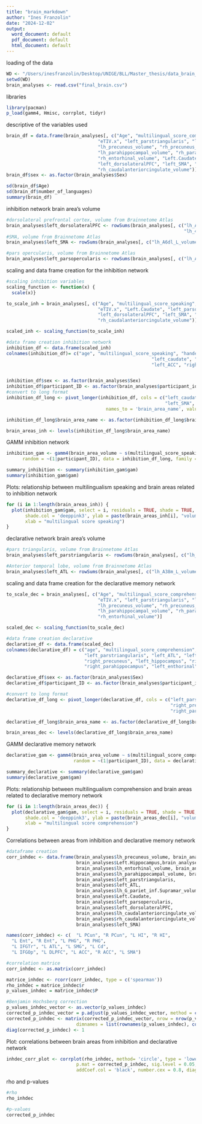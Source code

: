 ```yaml
---
title: "brain_markdown"
author: "Ines Franzolin"
date: "2024-12-02"
output:
  word_document: default
  pdf_document: default
  html_document: default
---
```

loading of the data
```r
WD <- "/Users/inesfranzolin/Desktop/UNIGE/BLL/Master_thesis/data_brain_analysis/"
setwd(WD)
brain_analyses <- read.csv("final_brain.csv")
```

libraries
```r
library(pacman)
p_load(gamm4, Hmisc, corrplot, tidyr)
```

descriptive of the variables used 
```r
brain_df = data.frame(brain_analyses[, c("Age", "multilingual_score_comprehension", "multilingual_score_speaking", "Hand_index", "number_of_languages",
                                  "eTIV.x", "left_parstriangularis", "left_ATL", "lh_G_pariet_inf.Supramar_volume", 
                                  "lh_precuneus_volume", "rh_precuneus_volume", "Left.Hippocampus", "Right.Hippocampus",
                                  "lh_parahippocampal_volume", "rh_parahippocampal_volume", "lh_entorhinal_volume",
                                  "rh_entorhinal_volume", "Left.Caudate", "left_parsopercularis",
                                  "left_dorsolateralPFC", "left_SMA", "lh_caudalanteriorcingulate_volume",
                                  "rh_caudalanteriorcingulate_volume")])
brain_df$sex <- as.factor(brain_analyses$Sex)

sd(brain_df$Age)
sd(brain_df$number_of_languages)
summary(brain_df)
```

inhibition network brain area's volume
```r
#dorsolateral prefrontal cortex, volume from Brainnetome Atlas
brain_analyses$left_dorsolateralPFC <- rowSums(brain_analyses[, c("lh_A9l_L_volume", "lh_A9m_L_volume", "lh_46d_L_volume", 
                                                                  "lh_46v_L_volume", "lh_A46_L_volume")])
#SMA, volume from Brainnetome Atlas
brain_analyses$left_SMA <- rowSums(brain_analyses[, c("lh_A6dl_L_volume", "lh_A6m_L_volume", "lh_A6vl_L_volume")])

#pars opercularis, volume from Brainnetome Atlas
brain_analyses$left_parsopercularis <- rowSums(brain_analyses[, c("lh_A44d_L_volume", "lh_A44op_L_volume", "lh_A44v_L_volume")])
```

scaling and data frame creation for the inhibition network
```r
#scaling inhibition variables
scaling_function <- function(x) {
  scale(x)}

to_scale_inh = brain_analyses[, c("Age", "multilingual_score_speaking", "Hand_index", 
                                  "eTIV.x", "Left.Caudate", "left_parsopercularis",
                                  "left_dorsolateralPFC", "left_SMA", "lh_caudalanteriorcingulate_volume",
                                  "rh_caudalanteriorcingulate_volume")]

scaled_inh <- scaling_function(to_scale_inh)

#data frame creation inhibition network
inhibition_df <- data.frame(scaled_inh)
colnames(inhibition_df)= c("age", "multilingual_score_speaking", "handedness", "volume_total", 
                                                      "left_caudate", "left_parsopercularis", "left_DLPFC", "left_SMA", 
                                                      "left_ACC", "right_ACC")


inhibition_df$sex <- as.factor(brain_analyses$Sex)
inhibition_df$participant_ID <- as.factor(brain_analyses$participant_id)
#convert to long format
inhibition_df_long <- pivot_longer(inhibition_df, cols = c("left_caudate", "left_parsopercularis", "left_DLPFC",
                                                           "left_SMA", "left_ACC", "right_ACC"),
                                     names_to = 'brain_area_name', values_to = 'brain_area_volume')

inhibition_df_long$brain_area_name <- as.factor(inhibition_df_long$brain_area_name)

brain_areas_inh <- levels(inhibition_df_long$brain_area_name)
```

GAMM inhibition network
```r
inhibition_gam <- gamm4(brain_area_volume ~ s(multilingual_score_speaking, by= brain_area_name) + volume_total + handedness + age + sex, 
      random = ~(1|participant_ID), data = inhibition_df_long, family = gaussian() ,REML = T) 

summary_inhibition <- summary(inhibition_gam$gam)
summary(inhibition_gam$gam)
```

Plots: relationship between multilingualism speaking and brain areas related to inhibition network
```r
for (i in 1:length(brain_areas_inh)) {
  plot(inhibition_gam$gam, select = i, residuals = TRUE, shade = TRUE,
       shade.col = 'deeppink3', ylab = paste(brain_areas_inh[i], "volume"), 
       xlab = "multilingual score speaking")
}
```


declarative network brain area's volume
```r
#pars triangularis, volume from Brainnetome Atlas
brain_analyses$left_parstriangularis <- rowSums(brain_analyses[, c("lh_A45c_L_volume", "lh_A45r_L_volume")])

#Anterior temporal lobe, volume from Brainnetome Atlas
brain_analyses$left_ATL <- rowSums(brain_analyses[, c("lh_A38m_L_volume", "lh_A38l_L_volume", "lh_A21r_L_volume", "lh_A20r_L_volume")])
```


scaling and data frame creation for the declarative memory network
```r
to_scale_dec = brain_analyses[, c("Age", "multilingual_score_comprehension", "Hand_index", 
                                  "eTIV.x", "left_parstriangularis", "left_ATL", "lh_G_pariet_inf.Supramar_volume", 
                                  "lh_precuneus_volume", "rh_precuneus_volume", "Left.Hippocampus", "Right.Hippocampus",
                                  "lh_parahippocampal_volume", "rh_parahippocampal_volume", "lh_entorhinal_volume",
                                  "rh_entorhinal_volume")]

scaled_dec <- scaling_function(to_scale_dec)

#data frame creation declarative
declarative_df <- data.frame(scaled_dec)
colnames(declarative_df) = c("age", "multilingual_score_comprehension", "handedness", "volume_total", 
                             "left_parstriangularis", "left_ATL", "left_supramarginal", "left_precuneus",
                             "right_precuneus", "left_hippocampus", "right_hippocampus", "left_parahippocampus",
                             "right_parahippocampus", "left_enthorinal", "right_enthorinal")

declarative_df$sex <- as.factor(brain_analyses$Sex)
declarative_df$participant_ID <- as.factor(brain_analyses$participant_id)

#convert to long format 
declarative_df_long <- pivot_longer(declarative_df, cols = c("left_parstriangularis", "left_ATL", "left_supramarginal", "left_precuneus",
                                                             "right_precuneus", "left_hippocampus", "right_hippocampus", "left_parahippocampus",
                                                             "right_parahippocampus", "left_enthorinal", "right_enthorinal"), names_to = 'brain_area_name', values_to = 'brain_area_volume')

declarative_df_long$brain_area_name <- as.factor(declarative_df_long$brain_area_name)

brain_areas_dec <- levels(declarative_df_long$brain_area_name)
```

GAMM declarative memory network
```r
declarative_gam <- gamm4(brain_area_volume ~ s(multilingual_score_comprehension, by= brain_area_name) + volume_total + handedness + age + sex, 
                         random = ~(1|participant_ID), data = declarative_df_long, family = gaussian() ,REML = T)

summary_declarative <- summary(declarative_gam$gam)
summary(declarative_gam$gam)
```

Plots: relationship between multilingualism comprehension and brain areas related to declarative memory network
```r
for (i in 1:length(brain_areas_dec)) {
  plot(declarative_gam$gam, select = i, residuals = TRUE, shade = TRUE,
       shade.col = 'deeppink3', ylab = paste(brain_areas_dec[i], "volume"), 
       xlab = "multilingual score comprehension")
}
```

Correlations between areas from inhibition and declarative memory network
```r
#dataframe creation
corr_inhdec <- data.frame(brain_analyses$lh_precuneus_volume, brain_analyses$rh_precuneus_volume,
                          brain_analyses$Left.Hippocampus,brain_analyses$Right.Hippocampus,
                          brain_analyses$lh_entorhinal_volume, brain_analyses$rh_entorhinal_volume,
                          brain_analyses$lh_parahippocampal_volume, brain_analyses$rh_parahippocampal_volume,
                          brain_analyses$left_parstriangularis,
                          brain_analyses$left_ATL,
                          brain_analyses$lh_G_pariet_inf.Supramar_volume,
                          brain_analyses$Left.Caudate, 
                          brain_analyses$left_parsopercularis,
                          brain_analyses$left_dorsolateralPFC, 
                          brain_analyses$lh_caudalanteriorcingulate_volume,
                          brain_analyses$rh_caudalanteriorcingulate_volume,
                          brain_analyses$left_SMA)

names(corr_inhdec) <- c(  "L PCun", "R PCun", "L HI", "R HI",
  "L Ent", "R Ent", "L PHG", "R PHG",
  "L IFGTr", "L ATL", "L SMG", "L Cd",
  "L IFGOp", "L DLPFC", "L ACC", "R ACC", "L SMA")
```

```r
#correlation matrice
corr_inhdec <- as.matrix(corr_inhdec)

matrice_inhdec <- rcorr(corr_inhdec, type = c('spearman'))
rho_inhdec = matrice_inhdec$r 
p_values_inhdec = matrice_inhdec$P 

#Benjamin Hochsberg correction
p_values_inhdec_vector <- as.vector(p_values_inhdec)
corrected_p_inhdec_vector = p.adjust(p_values_inhdec_vector, method = c('BH'), n = length(p_values_inhdec_vector))
corrected_p_inhdec <- matrix(corrected_p_inhdec_vector, nrow = nrow(p_values_inhdec),
                          dimnames = list(rownames(p_values_inhdec), colnames(p_values_inhdec))) 
diag(corrected_p_inhdec) <- 1
```

Plot: correlations between brain areas from inhibition and declarative network
```r
inhdec_corr_plot <- corrplot(rho_inhdec, method= 'circle', type = 'lower', order = 'original', 
                          p.mat = corrected_p_inhdec, sig.level = 0.05, insig = 'blank', 
                          addCoef.col = 'black', number.cex = 0.8, diag = F)
```


rho and p-values
```r
#rho
rho_inhdec

#p-values
corrected_p_inhdec
```



